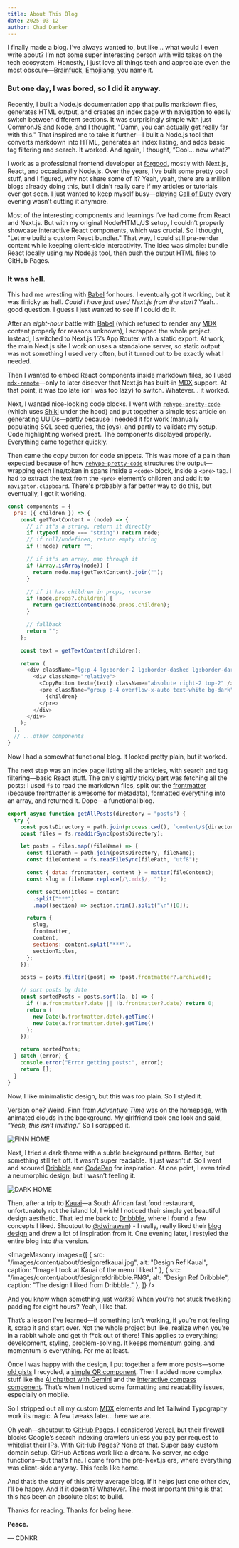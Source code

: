 ```yaml
---
title: About This Blog
date: 2025-03-12
author: Chad Danker
---
```


I finally made a blog. I’ve always wanted to, but like… what would I even write about? I’m not some super interesting person with wild takes on the tech ecosystem. Honestly, I just love all things tech and appreciate even the most obscure—[Brainfuck](https://en.wikipedia.org/wiki/Brainfuck), [Emojilang](https://github.com/grininja/emojilang), you name it.  

### But one day, I was bored, so I did it anyway.  

Recently, I built a Node.js documentation app that pulls markdown files, generates HTML output, and creates an index page with navigation to easily switch between different sections. It was surprisingly simple with just CommonJS and Node, and I thought, "Damn, you can actually get really far with this." That inspired me to take it further—I built a Node.js tool that converts markdown into HTML, generates an index listing, and adds basic tag filtering and search. It worked. And again, I thought, “Cool… now what?”  

I work as a professional frontend developer at [forgood](https://www.forgood.co.za), mostly with Next.js, React, and occasionally Node.js. Over the years, I’ve built some pretty cool stuff, and I figured, why not share some of it? Yeah, yeah, there are a million blogs already doing this, but I didn’t really care if my articles or tutorials ever got seen. I just wanted to keep myself busy—playing [Call of Duty](https://en.wikipedia.org/wiki/Call_of_Duty) every evening wasn’t cutting it anymore.  

Most of the interesting components and learnings I’ve had come from React and Next.js. But with my original Node/HTML/JS setup, I couldn’t properly showcase interactive React components, which was crucial. So I thought, "Let me build a custom React bundler." That way, I could still pre-render content while keeping client-side interactivity. The idea was simple: bundle React locally using my Node.js tool, then push the output HTML files to GitHub Pages.  

### It was hell.  

This had me wrestling with [Babel](https://babeljs.io/) for hours. I eventually got it working, but it was finicky as hell. _Could I have just used Next.js from the start?_ Yeah… good question. I guess I just wanted to see if I could do it.  

After an *eight-hour* battle with [Babel](https://babeljs.io/) (which refused to render any [MDX](https://mdxjs.com/) content properly for reasons unknown), I scrapped the whole project. Instead, I switched to Next.js 15’s App Router with a static export. At work, the main Next.js site I work on uses a standalone server, so static output was not something I used very often, but it turned out to be exactly what I needed.  

Then I wanted to embed React components inside markdown files, so I used [`mdx-remote`](https://www.npmjs.com/package/next-mdx-remote/v/0.5.1)—only to later discover that Next.js has built-in [MDX](https://mdxjs.com/) support. At that point, it was too late (or I was too lazy) to switch. Whatever… it worked.  

Next, I wanted nice-looking code blocks. I went with [`rehype-pretty-code`](https://rehype-pretty.pages.dev/) (which uses [Shiki](https://shiki.matsu.io/) under the hood) and put together a simple test article on generating UUIDs—partly because I needed it for work (manually populating SQL seed queries, the joys), and partly to validate my setup. Code highlighting worked great. The components displayed properly. Everything came together quickly.  

Then came the copy button for code snippets. This was more of a pain than expected because of how [`rehype-pretty-code`](https://rehype-pretty.pages.dev/) structures the output—wrapping each line/token in spans inside a `<code>` block, inside a `<pre>` tag. I had to extract the text from the `<pre>` element’s children and add it to `navigator.clipboard`. There's probably a far better way to do this, but eventually, I got it working.  

```javascript
const components = {
  pre: ({ children }) => {
    const getTextContent = (node) => {
      // if it"s a string, return it directly
      if (typeof node === "string") return node;
      // if null/undefined, return empty string
      if (!node) return "";

      // if it"s an array, map through it
      if (Array.isArray(node)) {
        return node.map(getTextContent).join("");
      }

      // if it has children in props, recurse
      if (node.props?.children) {
        return getTextContent(node.props.children);
      }

      // fallback
      return "";
    };

    const text = getTextContent(children);

    return (
      <div className="lg:p-4 lg:border-2 lg:border-dashed lg:border-dark my-8">
        <div className="relative">
          <CopyButton text={text} className="absolute right-2 top-2" />
          <pre className="group p-4 overflow-x-auto text-white bg-dark">
            {children}
          </pre>
        </div>
      </div>
    );
  },
  // ...other components
}
```

Now I had a somewhat functional blog. It looked pretty plain, but it worked.  

The next step was an index page listing all the articles, with search and tag filtering—basic React stuff. The only slightly tricky part was fetching all the posts: I used `fs` to read the markdown files, split out the [frontmatter](https://jekyllrb.com/docs/front-matter/) (because frontmatter is awesome for metadata), formatted everything into an array, and returned it. Dope—a functional blog.  

```javascript
export async function getAllPosts(directory = "posts") {
  try {
    const postsDirectory = path.join(process.cwd(), `content/${directory}`);
    const files = fs.readdirSync(postsDirectory);

    let posts = files.map((fileName) => {
      const filePath = path.join(postsDirectory, fileName);
      const fileContent = fs.readFileSync(filePath, "utf8");

      const { data: frontmatter, content } = matter(fileContent);
      const slug = fileName.replace(/\.mdx$/, "");

      const sectionTitles = content
        .split("***")
        .map((section) => section.trim().split("\n")[0]);

      return {
        slug,
        frontmatter,
        content,
        sections: content.split("***"),
        sectionTitles,
      };
    });

    posts = posts.filter((post) => !post.frontmatter?.archived);

    // sort posts by date
    const sortedPosts = posts.sort((a, b) => {
      if (!a.frontmatter?.date || !b.frontmatter?.date) return 0;
      return (
        new Date(b.frontmatter.date).getTime() -
        new Date(a.frontmatter.date).getTime()
      );
    });

    return sortedPosts;
  } catch (error) {
    console.error("Error getting posts:", error);
    return [];
  }
}
```

Now, I like minimalistic design, but this was *too* plain. So I styled it.  

Version one? Weird. Finn from [*Adventure Time*](https://en.wikipedia.org/wiki/Adventure_Time) was on the homepage, with animated clouds in the background. My girlfriend took one look and said, *“Yeah, this isn’t inviting.”* So I scrapped it.  

![FINN HOME](/images/content/about/finnhome.png)

Next, I tried a dark theme with a subtle background pattern. Better, but something still felt off. It wasn’t super readable. It just wasn’t *it.* So I went and scoured [Dribbble](https://dribbble.com/) and [CodePen](https://codepen.io/) for inspiration. At one point, I even tried a neumorphic design, but I wasn’t feeling it.  

![DARK HOME](/images/content/about/darkhome.png)

Then, after a trip to [Kauai](https://kauai.co.za/)—a South African fast food restaurant, unfortunately not the island lol, I wish! I noticed their simple yet beautiful design aesthetic. That led me back to [Dribbble](https://dribbble.com/), where I found a few concepts I liked. Shoutout to [@dwinawan](https://dribbble.com/dwinawan)) - I really, really liked their [blog design](https://dribbble.com/shots/24983782-Design-Exploration-Blog-Website) and drew a lot of inspiration from it. One evening later, I restyled the entire blog into *this* version.  

<ImageMasonry images={[
  { src: "/images/content/about/designrefkauai.jpg", alt: "Design Ref Kauai", caption: "Image I took at Kauai of the menu I liked." },
  { src: "/images/content/about/designrefdribbble.PNG", alt: "Design Ref Dribbble", caption: "The design I liked from Dribbble." },
]} />

And you know when something just *works*? When you’re not stuck tweaking padding for eight hours? Yeah, I like that.  

That’s a lesson I’ve learned—if something isn’t working, if you’re not feeling it, scrap it and start over. Not the whole project but like, realize when you're in a rabbit whole and get th f*ck out of there! This applies to everything: development, styling, problem-solving. It keeps momentum going, and momentum is everything. For me at least.

Once I was happy with the design, I put together a few more posts—some [old gists](https://gist.github.com/cdnkr) I recycled, a [simple QR component](https://cdnkr.blog/post/qr-generator). Then I added more complex stuff like the [AI chatbot with Gemini](https://cdnkr.blog/post/ai-chatbot-component-with-product-preview-cards-in-next-with-gemini-2-flash) and the [interactive compass component](https://cdnkr.blog/post/build-a-compass-with-the-device-orientation-api). That’s when I noticed some formatting and readability issues, especially on mobile.  

So I stripped out all my custom [MDX](https://mdxjs.com/) elements and let Tailwind Typography work its magic. A few tweaks later… here we are.  

Oh yeah—shoutout to [GitHub Pages](https://pages.github.com/). I considered [Vercel](https://vercel.com/), but their firewall blocks Google’s search indexing crawlers unless you pay per request to whitelist their IPs. With GitHub Pages? None of that. Super easy custom domain setup. GitHub Actions work like a dream. No server, no edge functions—but that’s fine. I come from the pre-Next.js era, where everything was client-side anyway. This feels like home.  

And that’s the story of this pretty average blog. If it helps just one other dev, I’ll be happy. And if it doesn’t? Whatever. The most important thing is that this has been an absolute blast to build.  

Thanks for reading. Thanks for being here.  

**Peace.** 

— CDNKR
